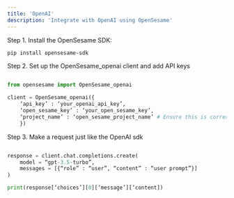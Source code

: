 ```yaml
---
title: 'OpenAI'
description: 'Integrate with OpenAI using OpenSesame'
---
```


Step 1. Install the OpenSesame SDK:

<CodeGroup>

```bash python 
pip install opensesame-sdk
```

</CodeGroup>

Step 2. Set up the OpenSesame_openai client and add API keys

<CodeGroup>

```python 

from opensesame import OpenSesame_openai

client = OpenSesame_openai({
    ‘api_key’ : ‘your_openai_api_key’,
    ‘open_sesame_key’ : ‘your_open_sesame_key’,
    ‘project_name’ : ‘open_sesame_project_name’ # Ensure this is correct
    })
```

</CodeGroup>

Step 3. Make a request just like the OpenAI sdk

<CodeGroup>

```python 

response = client.chat.completions.create(
    model = “gpt-3.5-turbo”,
    messages = [{“role” : “user”, “content” : “user prompt”}]
)

print(response[‘choices’][0][‘message’][‘content])

```

</CodeGroup>




